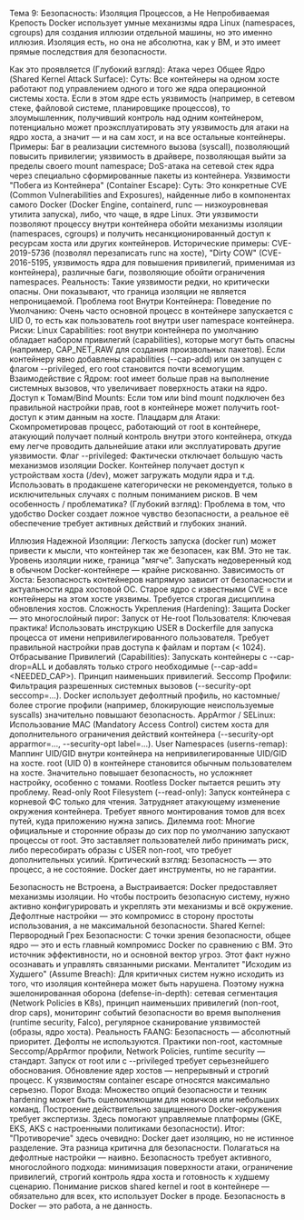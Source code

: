 Тема 9: Безопасность: Изоляция Процессов, а Не Непробиваемая Крепость
Docker использует умные механизмы ядра Linux (namespaces, cgroups) для создания иллюзии отдельной машины, но это именно иллюзия. Изоляция есть, но она не абсолютна, как у ВМ, и это имеет прямые последствия для безопасности.

Как это проявляется (Глубокий взгляд):
Атака через Общее Ядро (Shared Kernel Attack Surface):
Суть: Все контейнеры на одном хосте работают под управлением одного и того же ядра операционной системы хоста. Если в этом ядре есть уязвимость (например, в сетевом стеке, файловой системе, планировщике процессов), то злоумышленник, получивший контроль над одним контейнером, потенциально может проэксплуатировать эту уязвимость для атаки на ядро хоста, а значит — и на сам хост, и на все остальные контейнеры.
Примеры: Баг в реализации системного вызова (syscall), позволяющий повысить привилегии; уязвимость в драйвере, позволяющая выйти за пределы своего mount namespace; DoS-атака на сетевой стек ядра через специально сформированные пакеты из контейнера.
Уязвимости "Побега из Контейнера" (Container Escape):
Суть: Это конкретные CVE (Common Vulnerabilities and Exposures), найденные либо в компонентах самого Docker (Docker Engine, containerd, runc — низкоуровневая утилита запуска), либо, что чаще, в ядре Linux. Эти уязвимости позволяют процессу внутри контейнера обойти механизмы изоляции (namespaces, cgroups) и получить несанкционированный доступ к ресурсам хоста или других контейнеров.
Исторические примеры: CVE-2019-5736 (позволял перезаписать runc на хосте), "Dirty COW" (CVE-2016-5195, уязвимость ядра для повышения привилегий, применимая из контейнера), различные баги, позволяющие обойти ограничения namespaces.
Реальность: Такие уязвимости редки, но критически опасны. Они показывают, что граница изоляции не является непроницаемой.
Проблема root Внутри Контейнера:
Поведение по Умолчанию: Очень часто основной процесс в контейнере запускается с UID 0, то есть как пользователь root внутри user namespace контейнера.
Риски:
Linux Capabilities: root внутри контейнера по умолчанию обладает набором привилегий (capabilities), которые могут быть опасны (например, CAP_NET_RAW для создания произвольных пакетов). Если контейнеру явно добавлены capabilities (--cap-add) или он запущен с флагом --privileged, его root становится почти всемогущим.
Взаимодействие с Ядром: root имеет больше прав на выполнение системных вызовов, что увеличивает поверхность атаки на ядро.
Доступ к Томам/Bind Mounts: Если том или bind mount подключен без правильной настройки прав, root в контейнере может получить root-доступ к этим данным на хосте.
Плацдарм для Атаки: Скомпрометировав процесс, работающий от root в контейнере, атакующий получает полный контроль внутри этого контейнера, откуда ему легче проводить дальнейшие атаки или эксплуатировать другие уязвимости.
Флаг --privileged: Фактически отключает большую часть механизмов изоляции Docker. Контейнер получает доступ к устройствам хоста (/dev), может загружать модули ядра и т.д. Использовать в продакшене категорически не рекомендуется, только в исключительных случаях с полным пониманием рисков.
В чем особенность / проблематика? (Глубокий взгляд):
Проблема в том, что удобство Docker создает ложное чувство безопасности, а реальное её обеспечение требует активных действий и глубоких знаний.

Иллюзия Надежной Изоляции: Легкость запуска (docker run) может привести к мысли, что контейнер так же безопасен, как ВМ. Это не так. Уровень изоляции ниже, граница "мягче". Запускать недоверенный код в обычном Docker-контейнере — крайне рискованно.
Зависимость от Хоста: Безопасность контейнеров напрямую зависит от безопасности и актуальности ядра хостовой ОС. Старое ядро с известными CVE = все контейнеры на этом хосте уязвимы. Требуется строгая дисциплина обновления хостов.
Сложность Укрепления (Hardening): Защита Docker — это многослойный пирог:
Запуск от Не-root Пользователя: Ключевая практика! Использовать инструкцию USER в Dockerfile для запуска процесса от имени непривилегированного пользователя. Требует правильной настройки прав доступа к файлам и портам (< 1024).
Отбрасывание Привилегий (Capabilities): Запускать контейнеры с --cap-drop=ALL и добавлять только строго необходимые (--cap-add=<NEEDED_CAP>). Принцип наименьших привилегий.
Seccomp Профили: Фильтрация разрешенных системных вызовов (--security-opt seccomp=...). Docker использует дефолтный профиль, но кастомные/более строгие профили (например, блокирующие неиспользуемые syscalls) значительно повышают безопасность.
AppArmor / SELinux: Использование MAC (Mandatory Access Control) систем хоста для дополнительного ограничения действий контейнера (--security-opt apparmor=..., --security-opt label=...).
User Namespaces (userns-remap): Маппинг UID/GID внутри контейнера на непривилегированные UID/GID на хосте. root (UID 0) в контейнере становится обычным пользователем на хосте. Значительно повышает безопасность, но усложняет настройку, особенно с томами. Rootless Docker пытается решить эту проблему.
Read-only Root Filesystem (--read-only): Запуск контейнера с корневой ФС только для чтения. Затрудняет атакующему изменение окружения контейнера. Требует явного монтирования томов для всех путей, куда приложению нужна запись.
Дилемма root: Многие официальные и сторонние образы до сих пор по умолчанию запускают процессы от root. Это заставляет пользователей либо принимать риск, либо пересобирать образы с USER non-root, что требует дополнительных усилий.
Критический взгляд:
Безопасность — это процесс, а не состояние. Docker дает инструменты, но не гарантии.

Безопасность не Встроена, а Выстраивается: Docker предоставляет механизмы изоляции. Но чтобы построить безопасную систему, нужно активно конфигурировать и укреплять эти механизмы и всё окружение. Дефолтные настройки — это компромисс в сторону простоты использования, а не максимальной безопасности.
Shared Kernel: Первородный Грех Безопасности: С точки зрения безопасности, общее ядро — это и есть главный компромисс Docker по сравнению с ВМ. Это источник эффективности, но и основной вектор угроз. Этот факт нужно осознавать и управлять связанными рисками.
Менталитет "Исходим из Худшего" (Assume Breach): Для критичных систем нужно исходить из того, что изоляция контейнера может быть нарушена. Поэтому нужна эшелонированная оборона (defense-in-depth): сетевая сегментация (Network Policies в K8s), принцип наименьших привилегий (non-root, drop caps), мониторинг событий безопасности во время выполнения (runtime security, Falco), регулярное сканирование уязвимостей (образы, ядро хоста).
Реальность FAANG: Безопасность — абсолютный приоритет. Дефолты не используются. Практики non-root, кастомные Seccomp/AppArmor профили, Network Policies, runtime security — стандарт. Запуск от root или с --privileged требует серьезнейшего обоснования. Обновление ядер хостов — непрерывный и строгий процесс. К уязвимостям container escape относятся максимально серьезно.
Порог Входа: Множество опций безопасности и техник hardening может быть ошеломляющим для новичков или небольших команд. Построение действительно защищенного Docker-окружения требует экспертизы. Здесь помогают управляемые платформы (GKE, EKS, AKS с настроенными политиками безопасности).
Итог: "Противоречие" здесь очевидно: Docker дает изоляцию, но не истинное разделение. Эта разница критична для безопасности. Полагаться на дефолтные настройки — наивно. Безопасность требует активного, многослойного подхода: минимизация поверхности атаки, ограничение привилегий, строгий контроль ядра хоста и готовность к худшему сценарию. Понимание рисков shared kernel и root в контейнере — обязательно для всех, кто использует Docker в проде. Безопасность в Docker — это работа, а не данность.
